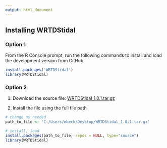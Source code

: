 ```yaml
---
output: html_document
---
```


## Installing WRTDStidal

### Option 1

From the R Console prompt, run the following commands to install and load the development version from GitHub. 

```r
install.packages('WRTDStidal')
library(WRTDStidal)
```

### Option 2

1) Download the source file: [WRTDStidal_1.0.1.tar.gz](https://cran.r-project.org/src/contrib/WRTDStidal_1.0.1.tar.gz)

2) Install the file using the full file path

```r
# change as needed
path_to_file <- 'C:/Users/mbeck/Desktop/WRTDStidal_1.0.1.tar.gz'

# install, load
install.packages(path_to_file, repos = NULL, type="source")
library(WRTDStidal)
```